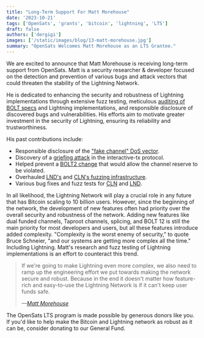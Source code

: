 ```yaml
---
title: "Long-Term Support For Matt Morehouse"
date: '2023-10-21'
tags: ['OpenSats', 'grants', 'bitcoin', 'lightning', 'LTS']
draft: false
authors: ['dergigi']
images: ['/static/images/blog/13-matt-morehouse.jpg']
summary: "OpenSats Welcomes Matt Morehouse as an LTS Grantee."
---
```


We are excited to announce that Matt Morehouse is receiving long-term support
from OpenSats. Matt is a security researcher & developer focused on the
detection and prevention of various bugs and attack vectors that could threaten
the stability of the Lightning Network.

He is dedicated to enhancing the security and robustness of Lightning
implementations through extensive fuzz testing, meticulous [auditing of BOLT
specs](https://github.com/lightning/bolts/pulls?q=is%3Apr+reviewed-by%3Amorehouse+sort%3Aupdated-desc)
and Lightning implementations, and responsible disclosure of discovered bugs and
vulnerabilities. His efforts aim to motivate greater investment in the security
of Lightning, ensuring its reliability and trustworthiness.

His past contributions include:

- Responsible disclosure of the ["fake channel" DoS vector](https://morehouse.github.io/lightning/fake-channel-dos/).
- Discovery of a [griefing attack](https://github.com/lightning/bolts/pull/851#discussion_r997537630) in the interactive-tx protocol.
- Helped prevent a [BOLT2 change](https://github.com/lightning/bolts/pull/1083) that would allow the channel reserve to be violated.
- Overhauled [LND's](https://github.com/lightningnetwork/lnd/issues/7452) and [CLN's fuzzing infrastructure](https://github.com/ElementsProject/lightning/issues/6083).
- Various bug fixes and fuzz tests for [CLN](https://github.com/ElementsProject/lightning/commits?author=morehouse) and [LND](https://github.com/lightningnetwork/lnd/commits?author=morehouse).

In all likelihood, the Lightning Network will play a crucial role in any future
that has Bitcoin scaling to 10 billion users. However, since the beginning of
the network, the development of new features often had priority over the overall
security and robustness of the network. Adding new features like dual funded
channels, Taproot channels, splicing, and BOLT 12 is still the main priority for
most developers and users, but all these features introduce added complexity.
"Complexity is the worst enemy of security," to quote Bruce Schneier, "and our
systems are getting more complex all the time." Including Lightning.  Matt's
research and fuzz testing of Lightning implementations is an effort to
counteract this trend.

> If we're going to make Lightning even more complex, we also need to ramp up the
> engineering effort we put towards making the network secure and robust. Because
> in the end it doesn't matter how feature-rich and easy-to-use the Lightning
> Network is if it can't keep user funds safe.
>
> <cite>—[Matt Morehouse](https://morehouse.github.io/lightning/fake-channel-dos/)</cite>

The OpenSats LTS program is made possible by generous donors like you. If you'd
like to help make the Bitcoin and Lightning network as robust as it can be,
consider donating to our General Fund.

<center>
    <DonateToGeneralFundButton/>
</center>